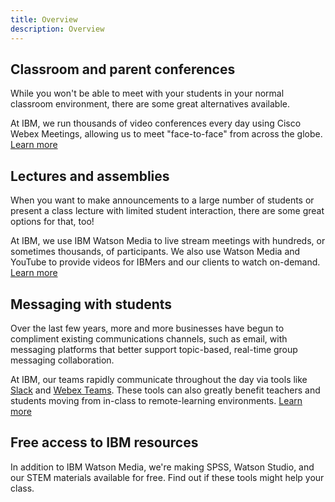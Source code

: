 ```yaml
---
title: Overview
description: Overview
---
```


## Classroom and parent conferences

<PageDescription>

While you won't be able to meet with your students in your normal classroom environment, there are some great alternatives available.

At IBM, we run thousands of video conferences every day using Cisco Webex Meetings, allowing us to meet "face-to-face" from across the globe.
[Learn more](/classroom-and-parent-resources)

</PageDescription>

## Lectures and assemblies

When you want to make announcements to a large number of students or present a class lecture with limited student interaction, there are some great options for that, too!

At IBM, we use IBM Watson Media to live stream meetings with hundreds, or sometimes thousands, of participants. We also use Watson Media and YouTube to provide videos for IBMers and our clients to watch on-demand.
[Learn more](/lectures-and-assemblies)

## Messaging with students

Over the last few years, more and more businesses have begun to compliment existing communications channels, such as email, with messaging platforms that better support topic-based, real-time group messaging collaboration.

At IBM, our teams rapidly communicate throughout the day via tools like [Slack](https://slack.com/pricing/free) and [Webex Teams](https://www.webex.com/pricing/index.html). These tools can also greatly benefit teachers and students moving from in-class to remote-learning environments.
[Learn more](/mesaging-with-students)

## Free access to IBM resources

In addition to IBM Watson Media, we're making SPSS, Watson Studio, and our STEM materials available for free. Find out if these tools might help your class.
